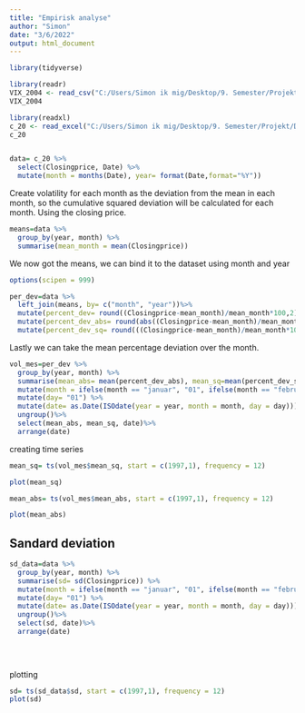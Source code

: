 ```yaml
---
title: "Empirisk analyse"
author: "Simon"
date: "3/6/2022"
output: html_document
---
```


```r
library(tidyverse)
```


```r
library(readr)
VIX_2004 <- read_csv("C:/Users/Simon ik mig/Desktop/9. Semester/Projekt/Data/VIX_2004.csv")
VIX_2004
```

```r
library(readxl)
c_20 <- read_excel("C:/Users/Simon ik mig/Desktop/9. Semester/Projekt/Data/c_20.xlsx")
c_20


data= c_20 %>% 
  select(Closingprice, Date) %>%
  mutate(month = months(Date), year= format(Date,format="%Y"))
```

Create volatility for each month as the deviation from the mean in each month, so the cumulative squared deviation will be calculated for each month. Using the closing price. 


```r

means=data %>%
  group_by(year, month) %>%
  summarise(mean_month = mean(Closingprice)) 
```
We now got the means, we can bind it to the dataset using month and year

```r
options(scipen = 999)

per_dev=data %>%
  left_join(means, by= c("month", "year"))%>%
  mutate(percent_dev= round((Closingprice-mean_month)/mean_month*100,2))%>%
  mutate(percent_dev_abs= round(abs((Closingprice-mean_month)/mean_month*100),2)) %>%
  mutate(percent_dev_sq= round(((Closingprice-mean_month)/mean_month*100)^2,2)) 
```

Lastly we can take the mean percentage deviation over the month. 

```r

vol_mes=per_dev %>%
  group_by(year, month) %>%
  summarise(mean_abs= mean(percent_dev_abs), mean_sq=mean(percent_dev_sq)) %>%
  mutate(month = ifelse(month == "januar", "01", ifelse(month == "februar", "02", ifelse(month == "marts", "03", ifelse(month == "april", "04", ifelse(month == "maj", "05", ifelse(month == "juni", "06",ifelse(month == "juli", "07", ifelse(month == "august", "08", ifelse(month == "september", "09", ifelse(month == "oktober", "10", ifelse(month == "november", "11", "12")))))))))))) %>%
  mutate(day= "01") %>%
  mutate(date= as.Date(ISOdate(year = year, month = month, day = day)))  %>%
  ungroup()%>%
  select(mean_abs, mean_sq, date)%>%
  arrange(date)

```

creating time series 

```r
mean_sq= ts(vol_mes$mean_sq, start = c(1997,1), frequency = 12)

plot(mean_sq)

mean_abs= ts(vol_mes$mean_abs, start = c(1997,1), frequency = 12)

plot(mean_abs)
```



## Sandard deviation

```r
sd_data=data %>%
  group_by(year, month) %>%
  summarise(sd= sd(Closingprice)) %>%
  mutate(month = ifelse(month == "januar", "01", ifelse(month == "februar", "02", ifelse(month == "marts", "03", ifelse(month == "april", "04", ifelse(month == "maj", "05", ifelse(month == "juni", "06",ifelse(month == "juli", "07", ifelse(month == "august", "08", ifelse(month == "september", "09", ifelse(month == "oktober", "10", ifelse(month == "november", "11", "12")))))))))))) %>%
  mutate(day= "01") %>%
  mutate(date= as.Date(ISOdate(year = year, month = month, day = day)))  %>%
  ungroup()%>%
  select(sd, date)%>%
  arrange(date)
  
  
  
```

plotting

```r
sd= ts(sd_data$sd, start = c(1997,1), frequency = 12)
plot(sd)
```

